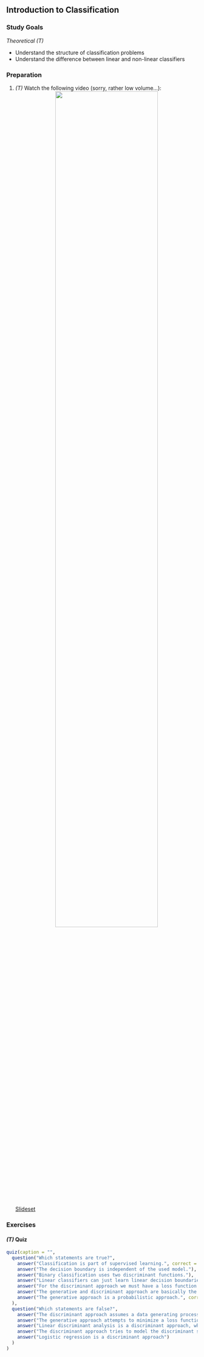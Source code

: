 ## Introduction to Classification

### Study Goals

*Theoretical (T)*

- Understand the structure of classification problems
- Understand the difference between linear and non-linear classifiers

### Preparation

1.  *(T)* Watch the following video  (sorry, rather low volume...):
    <center>
    ![](https://youtu.be/ZuGbjJAETdA){width="75%"}
    </center>
    <a href="https://github.com/compstat-lmu/lecture_i2ml/blob/master/slides-pdf/slides-classification.pdf" target="_blank">Slideset</a>


### Exercises

#### *(T)* Quiz


```r
quiz(caption = "",
  question("Which statements are true?",
    answer("Classification is part of supervised learning.", correct = TRUE),
    answer("The decision boundary is independent of the used model."),
    answer("Binary classification uses two discriminant functions."),
    answer("Linear classifiers can just learn linear decision boundaries."),
    answer("For the discriminant approach we must have a loss function for minimization.", correct = TRUE),
    answer("The generative and discriminant approach are basically the same."),
    answer("The generative approach is a probabilistic approach.", correct = TRUE)
  ),
  question("Which statements are false?",
    answer("The discriminant approach assumes a data generating process in which the features have different distributions conditional on the class of the target variable.", correct = TRUE),
    answer("The generative approach attempts to minimize a loss function.", correct = TRUE),
    answer("Linear discriminant analysis is a discriminant approach, while quadratic discriminant analysis is not.", correct = TRUE),
    answer("The discriminant approach tries to model the discriminant score function directly."),
    answer("Logistic regression is a discriminant approach")
  )
)
```

